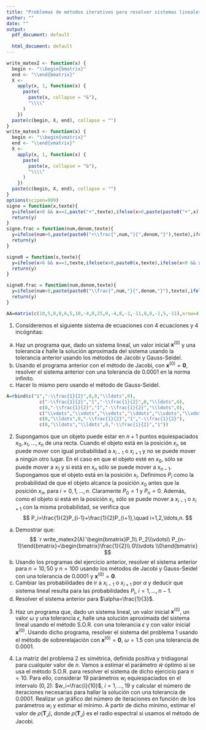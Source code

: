 ```yaml
---
title: "Problemas de métodos iterativos para resolver sistemas lineales."
author: ""
date: ""
output:
  pdf_document: default
              
  html_document: default
---
```


\newcommand{\m}[1]{\mathbf{#1}}
\newcommand{\s}[2]{\mathbf{#1}^{(#2)}}
\newcommand{\pe}[2]{#1^\top #2}

```r
write_matex2 <- function(x) {
  begin <- "\\begin{bmatrix}"
  end <- "\\end{bmatrix}"
  X <-
    apply(x, 1, function(x) {
      paste(
        paste(x, collapse = "&"),
        "\\\\"
      )
    })
  paste(c(begin, X, end), collapse = "")
}
write_matex3 <- function(x) {
  begin <- "\\begin{vmatrix}"
  end <- "\\end{vmatrix}"
  X <-
    apply(x, 1, function(x) {
      paste(
        paste(x, collapse = "&"),
        "\\\\"
      )
    })
  paste(c(begin, X, end), collapse = "")
}
options(scipen=999)
signe = function(x,texte){
  y=ifelse(x>0 && x==1,paste("+",texte),ifelse(x>0,paste(paste0("+",x),texte),ifelse(x<0 && x==-1,paste("-",texte),ifelse(x<0,paste(paste0("-",abs(x)),texte),""))))
  return(y)
}
signe.frac = function(num,denom,texte){
  y=ifelse(num>0,paste(paste0("+\\frac{",num,"}{",denom,"}"),texte),ifelse(num<0,paste(paste0("-\\frac{",abs(num),"}{",denom,"}"),texte),""))
  return(y)
}

signe0 = function(x,texte){
  y=ifelse(x>0 && x==1,texte,ifelse(x>0,paste0(x,texte),ifelse(x<0 && x==-1,paste("-",texte),ifelse(x<0,paste(paste0("-",abs(x)),texte),""))))
  return(y)
}

signe0.frac = function(num,denom,texte){
  y=ifelse(num>0,paste(paste0("\\frac{",num,"}{",denom,"}"),texte),ifelse(num<0,paste(paste0("-\\frac{",abs(num),"}{",denom,"}"),texte),""))
  return(y)
}
```

```r
AA=matrix(c(10,5,0,0,6,5,10,-4,0,25,0,-4,8,-1,-11,0,0,-1,5,-11),nrow=4,byrow=T)
```


(@) Consideremos el siguiente sistema de ecuaciones con $4$ ecuaciones y $4$ incógnitas:

\begin{align*}
`r signe0(AA[1,1],"x_1")` `r signe(AA[1,2],"x_2")`  `r signe(AA[1,3],"x_3")`  `r signe(AA[1,4],"x_4")`  & =  `r AA[1,5]`,\\
`r signe0(AA[2,1],"x_1")`  `r signe(AA[2,2],"x_2")`  `r signe(AA[2,3],"x_3")`  `r signe(AA[2,4],"x_4")`  &  =  `r AA[2,5]`,\\
`r signe0(AA[3,1],"x_1")`   `r signe(AA[3,2],"x_2")`  `r signe(AA[3,3],"x_3")` `r signe(AA[3,4],"x_4")`  & =  `r AA[3,5]`,\\
`r signe0(AA[4,1],"x_1")`  `r signe(AA[4,2],"x_2")`  `r signe(AA[4,3],"x_3")`  `r signe(AA[4,4],"x_4")`   & =   `r AA[4,5]`.
\end{align*}

a) Haz un programa que, dado un sistema lineal, un valor inicial $\s{x}{0}$ y una tolerancia $\epsilon$ halle la solución aproximada del sistema usando la tolerancia anterior usando los métodos de Jacobi y Gauss-Seidel. 
a) Usando el programa anterior con el método de Jacobi, con $\s{x}{0}=\m{0}$, resolver el sistema anterior con una tolerancia de $0.0001$ en la norma infinito.
a) Hacer lo mismo pero usando el método de Gauss-Seidel.

```r
A=rbind(c("1","-\\frac{1}{2}",0,0,"\\ldots",0),
            c("-\\frac{1}{2}","1","-\\frac{1}{2}",0,"\\ldots",0),
            c(0,"-\\frac{1}{2}","1","-\\frac{1}{2}","\\ldots",0),
            c("\\vdots","\\vdots","\\vdots","\\ddots","\\vdots","\\vdots"),
            c(0,"\\ldots",0,"-\\frac{1}{2}","1","-\\frac{1}{2}"),
            c(0,"\\ldots","\\ldots",0,"-\\frac{1}{2}","1"))
```

(@) Supongamos que un objeto puede estar en $n+1$ puntos equiespaciados $x_0,x_1,\ldots,x_n$ de una recta. Cuando el objeto está en la posición $x_i$, se puede mover con igual probabilidad a $x_{i-1}$ o $x_{i+1}$ y no se puede mover a ningún otro lugar. En el caso en que el objeto esté en $x_0$, sólo se puede mover a $x_1$ y si está en $x_n$ sólo se puede mover a $x_{n-1}$. Supongamos que el objeto está en la posición $x_i$. Definimos $P_i$ como la probabilidad de que el objeto alcance la posición $x_0$ antes que la posición $x_n$, para $i=0,1,\ldots,n$. Claramente $P_0=1$ y $P_n=0$. Además, como el objeto si está en la posición $x_i$, sólo se puede mover a $x_{i-1}$ o $x_{i+1}$ con la misma probabilidad, se verifica que 
$$
P_i=\frac{1}{2}P_{i-1}+\frac{1}{2}P_{i+1},\quad i=1,2,\ldots,n.
$$
a) Demostrar que:
$$
`r write_matex2(A)`\begin{bmatrix}P_1\\ P_2\\\vdots\\ P_{n-1}\end{bmatrix}=\begin{bmatrix}\frac{1}{2}\\ 0\\\vdots \\0\end{bmatrix}
$$
a) Usando los programas del ejercicio anterior, resolver el sistema anterior para $n=10,50$ y $n=100$ usando los métodos de Jacobi y Gauss-Seidel con una tolerancia de $0.0001$ y $\s{x}{0}=\m{0}$.
a) Cambiar las probabilidades de ir a $x_{i-1}$ o $x_{i+1}$ por $\alpha$ y deducir que sistema lineal resulta para las probabilidades $P_i$, $i=1,\ldots,n-1$.
a) Resolver el sistema anterior para $\alpha=\frac{1}{3}$.

(@) Haz un programa que, dado un sistema lineal, un valor inicial $\s{x}{0}$, un valor $\omega$ y una tolerancia $\epsilon$, halle una solución aproximada del sistema lineal usando el método S.O.R. con una tolerancia $\epsilon$ y con valor inicial $\s{x}{0}$. Usando dicho programa, resolver el sistema del problema 1 usando el método de sobrerelajación con $\s{x}{0}=\m{0}$, $\omega =1.5$ con una tolerancia de $0.0001$.

(@) La matriz del problema 2 es simétrica, definida positiva y tridiagonal para cualquier valor de $n$. Vamos a estimar el parámetro $\tilde{w}$ óptimo si se usa el método S.O.R. para resolver el sistema de dicho ejercicio para $n=10$.
Para ello, considerar $19$ parámetros $w_i$ equiespaciados en el intervalo $(0,2)$: $w_i=\frac{i}{10}$, $i=1,\ldots,19$ y calcular el número de iteraciones necesarias para hallar la solución con una tolerancia de $0.0001$. Realizar un gráfico del número de iteraciones en función de los parámetros $w_i$ y estimar el mínimo. A partir de dicho mínimo, estimar el valor de $\rho(\m{T}_J)$, donde $\rho(\m{T}_J)$ es el radio espectral si usamos el método de Jacobi.
